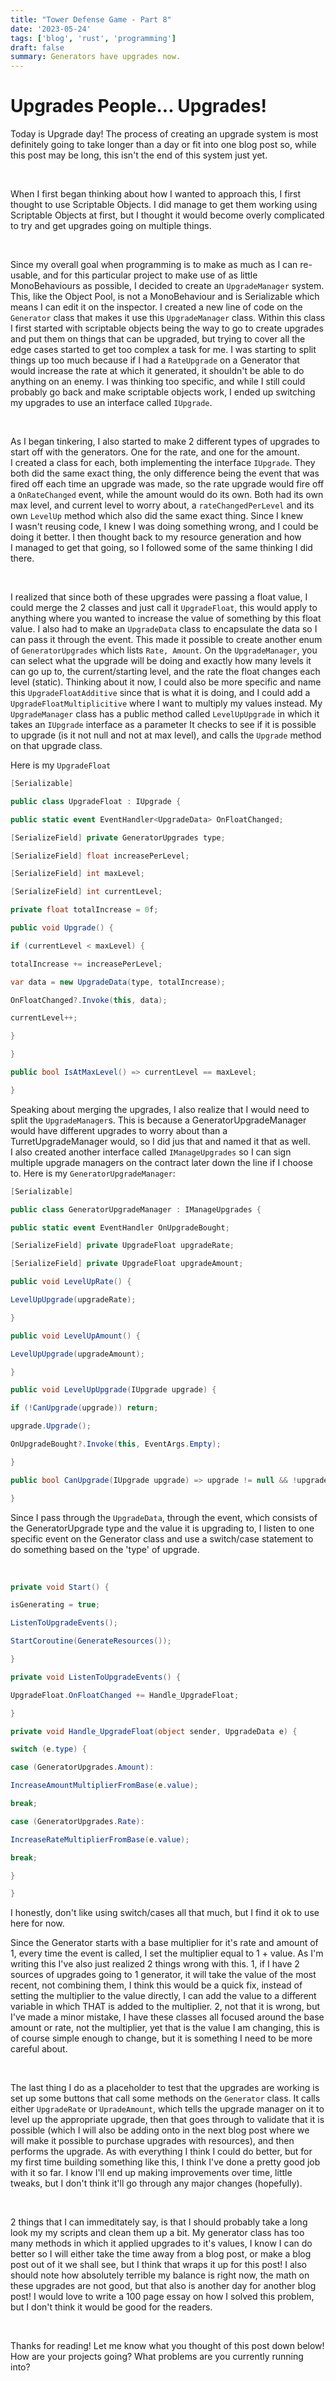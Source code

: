 ```yaml
---
title: "Tower Defense Game - Part 8"
date: '2023-05-24'
tags: ['blog', 'rust', 'programming']
draft: false
summary: Generators have upgrades now.
---
```


# **Upgrades People... Upgrades!**

Today is Upgrade day! The process of creating an upgrade system is most definitely going to take longer than a day or fit into one blog post so, while this post may be long, this isn't the end of this system just yet.

‍

When I first began thinking about how I wanted to approach this, I first thought to use Scriptable Objects. I did manage to get them working using Scriptable Objects at first, but I thought it would become overly complicated to try and get upgrades going on multiple things.

‍

Since my overall goal when programming is to make as much as I can re-usable, and for this particular project to make use of as little MonoBehaviours as possible, I decided to create an `UpgradeManager` system. This, like the Object Pool, is not a MonoBehaviour and is Serializable which means I can edit it on the inspector. I created a new line of code on the `Generator` class that makes it use this `UpgradeManager` class. Within this class I first started with scriptable objects being the way to go to create upgrades and put them on things that can be upgraded, but trying to cover all the edge cases started to get too complex a task for me. I was starting to split things up too much because if I had a `RateUpgrade` on a Generator that would increase the rate at which it generated, it shouldn't be able to do anything on an enemy. I was thinking too specific, and while I still could probably go back and make scriptable objects work, I ended up switching my upgrades to use an interface called `IUpgrade`.

‍

As I began tinkering, I also started to make 2 different types of upgrades to start off with the generators. One for the rate, and one for the amount. I created a class for each, both implementing the interface `IUpgrade`. They both did the same exact thing, the only difference being the event that was fired off each time an upgrade was made, so the rate upgrade would fire off a `OnRateChanged` event, while the amount would do its own. Both had its own max level, and current level to worry about, a `rateChangedPerLevel` and its own `LevelUp` method which also did the same exact thing. Since I knew I wasn't reusing code, I knew I was doing something wrong, and I could be doing it better. I then thought back to my resource generation and how I managed to get that going, so I followed some of the same thinking I did there.

‍

I realized that since both of these upgrades were passing a float value, I could merge the 2 classes and just call it `UpgradeFloat`, this would apply to anything where you wanted to increase the value of something by this float value. I also had to make an `UpgradeData` class to encapsulate the data so I can pass it through the event. This made it possible to create another enum of `GeneratorUpgrades` which lists `Rate, Amount`. On the `UpgradeManager`, you can select what the upgrade will be doing and exactly how many levels it can go up to, the current/starting level, and the rate the float changes each level (static). Thinking about it now, I could also be more specific and name this `UpgradeFloatAdditive` since that is what it is doing, and I could add a `UpgradeFloatMultiplicitive` where I want to multiply my values instead. My `UpgradeManager` class has a public method called `LevelUpUpgrade` in which it takes an `IUpgrade` interface as a parameter It checks to see if it is possible to upgrade (is it not null and not at max level), and calls the `Upgrade` method on that upgrade class.

Here is my `UpgradeFloat`

```csharp
[Serializable]

public class UpgradeFloat : IUpgrade {

public static event EventHandler<UpgradeData> OnFloatChanged;

[SerializeField] private GeneratorUpgrades type;

[SerializeField] float increasePerLevel;

[SerializeField] int maxLevel;

[SerializeField] int currentLevel;

private float totalIncrease = 0f;

public void Upgrade() {

if (currentLevel < maxLevel) {

totalIncrease += increasePerLevel;

var data = new UpgradeData(type, totalIncrease);

OnFloatChanged?.Invoke(this, data);

currentLevel++;

}

}

public bool IsAtMaxLevel() => currentLevel == maxLevel;

}
```

Speaking about merging the upgrades, I also realize that I would need to split the `UpgradeManager`s. This is because a GeneratorUpgradeManager would have different upgrades to worry about than a TurretUpgradeManager would, so I did jus that and named it that as well. I also created another interface called `IManageUpgrades` so I can sign multiple upgrade managers on the contract later down the line if I choose to. Here is my `GeneratorUpgradeManager`:

```csharp
[Serializable]

public class GeneratorUpgradeManager : IManageUpgrades {

public static event EventHandler OnUpgradeBought;

[SerializeField] private UpgradeFloat upgradeRate;

[SerializeField] private UpgradeFloat upgradeAmount;

public void LevelUpRate() {

LevelUpUpgrade(upgradeRate);

}

public void LevelUpAmount() {

LevelUpUpgrade(upgradeAmount);

}

public void LevelUpUpgrade(IUpgrade upgrade) {

if (!CanUpgrade(upgrade)) return;

upgrade.Upgrade();

OnUpgradeBought?.Invoke(this, EventArgs.Empty);

}

public bool CanUpgrade(IUpgrade upgrade) => upgrade != null && !upgrade.IsAtMaxLevel();

}
```

Since I pass through the `UpgradeData`, through the event, which consists of the GeneratorUpgrade type and the value it is upgrading to, I listen to one specific event on the Generator class and use a switch/case statement to do something based on the 'type' of upgrade.

‍

```csharp
private void Start() {

isGenerating = true;

ListenToUpgradeEvents();

StartCoroutine(GenerateResources());

}

private void ListenToUpgradeEvents() {

UpgradeFloat.OnFloatChanged += Handle_UpgradeFloat;

}

private void Handle_UpgradeFloat(object sender, UpgradeData e) {

switch (e.type) {

case (GeneratorUpgrades.Amount):

IncreaseAmountMultiplierFromBase(e.value);

break;

case (GeneratorUpgrades.Rate):

IncreaseRateMultiplierFromBase(e.value);

break;

}

}
```

I honestly, don't like using switch/cases all that much, but I find it ok to use here for now.

Since the Generator starts with a base multiplier for it's rate and amount of 1, every time the event is called, I set the multiplier equal to 1 + value. As I'm writing this I've also just realized 2 things wrong with this. 1, if I have 2 sources of upgrades going to 1 generator, it will take the value of the most recent, not combining them, I think this would be a quick fix, instead of setting the multiplier to the value directly, I can add the value to a different variable in which THAT is added to the multiplier. 2, not that it is wrong, but I've made a minor mistake, I have these classes all focused around the base amount or rate, not the multiplier, yet that is the value I am changing, this is of course simple enough to change, but it is something I need to be more careful about.

‍

The last thing I do as a placeholder to test that the upgrades are working is set up some buttons that call some methods on the `Generator` class. It calls either `UpgradeRate` or `UpradeAmount`, which tells the upgrade manager on it to level up the appropriate upgrade, then that goes through to validate that it is possible (which I will also be adding onto in the next blog post where we will make it possible to purchase upgrades with resources), and then performs the upgrade. As with everything I think I could do better, but for my first time building something like this, I think I've done a pretty good job with it so far. I know I'll end up making improvements over time, little tweaks, but I don't think it'll go through any major changes (hopefully).

‍

2 things that I can immeditately say, is that I should probably take a long look my my scripts and clean them up a bit. My generator class has too many methods in which it applied upgrades to it's values, I know I can do better so I will either take the time away from a blog post, or make a blog post out of it we shall see, but I think that wraps it up for this post! I also should note how absolutely terrible my balance is right now, the math on these upgrades are not good, but that also is another day for another blog post! I would love to write a 100 page essay on how I solved this problem, but I don't think it would be good for the readers.

‍

Thanks for reading! Let me know what you thought of this post down below! How are your projects going? What problems are you currently running into?
